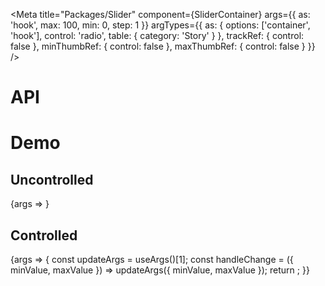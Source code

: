 
<Meta
  title="Packages/Slider"
  component={SliderContainer}
  args={{ as: 'hook', max: 100, min: 0, step: 1 }}
  argTypes={{
    as: { options: ['container', 'hook'], control: 'radio', table: { category: 'Story' } },
    trackRef: { control: false },
    minThumbRef: { control: false },
    maxThumbRef: { control: false }
  }}
/>

# API

<ArgsTable />

# Demo

## Uncontrolled

<Canvas>
  <Story
    name="Uncontrolled"
    argTypes={{ minValue: { control: false }, maxValue: { control: false } }}
  >
    {args => <SliderStory {...args} />}
  </Story>
</Canvas>

## Controlled

<Canvas>
  <Story
    name="Controlled"
    args={{ minValue: 25, maxValue: 75 }}
    argsTypes={{ defaultMinValue: { control: false }, defaultMaxValue: { control: false } }}
  >
    {args => {
      const updateArgs = useArgs()[1];
      const handleChange = ({ minValue, maxValue }) => updateArgs({ minValue, maxValue });
      return <SliderStory {...args} onChange={handleChange} />;
    }}
  </Story>
</Canvas>
